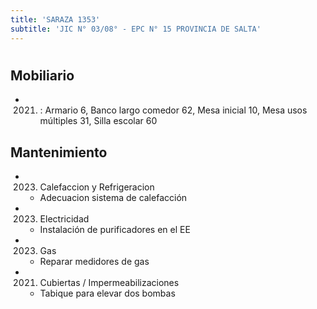 ```yaml
---
title: 'SARAZA 1353'
subtitle: 'JIC N° 03/08° - EPC N° 15 PROVINCIA DE SALTA'
---
```


#


## Mobiliario

*  (2021) : Armario 6, Banco largo comedor 62, Mesa inicial 10, Mesa usos múltiples 31, Silla escolar 60 





## Mantenimiento

*  (2023) Calefaccion y Refrigeracion 
    + Adecuacion sistema de calefacción

*  (2023) Electricidad 
    + Instalación de purificadores en el EE

*  (2023) Gas 
    + Reparar medidores de gas

*  (2021) Cubiertas / Impermeabilizaciones 
    + Tabique para elevar dos bombas



